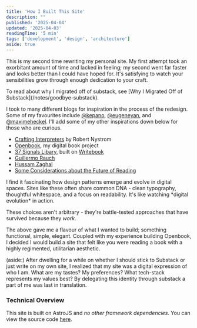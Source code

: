```yaml
---
title: 'How I Built This Site'
description: ""
published: '2025-04-04'
updated: '2025-04-03'
readingTime: '5 min'
tags: ['development', 'design', 'architecture']
aside: true
---
```




This is my second time rewriting my personal site. My first attempt took an exorbitant amount of time and lacked in feeling; my second went far faster and looks better than I could have hoped for. It's satisfying to watch your sensibilities grow through enough dedication to your craft.

<Aside translateY={-100}>
To read about why I migrated off of substack, see [Why I Migrated Off of Substack](/notes/goodbye-substack).
</Aside>

I took to many different blogs for inspiration in the process of the redesign. Some of my favourites include [@kepano](https://stephango.com/), [@eugeneyan](https://eugeneyan.com/), and [@maximeheckel](https://maximeheckel.com/). I'll add some of my other inspirations down below for those who are curious.

- [Crafting Interpreters](https://craftinginterpreters.com/introduction.html) by Robert Nystrom
- [Openbook](https://openbook.so), my digital book project
- [37 Signals Libary](https://books.37signals.com/), built on [Writebook](https://once.com/writebook)
- [Guillermo Rauch](https://rauchg.com)
- [Hussam Zaghal](https://hussam.fyi)
- [Some Considerations about the Future of Reading](https://www.digitalstudies.org/article/id/7222/#BarthesEntretien1995)

<Aside>
I find it fascinating how design patterns emerge and evolve in digital spaces. Sites like these often share common DNA - clean typography, thoughtful whitespace, and a focus on readability. It's like watching *digital evolution* in action.

These choices aren't arbitrary - they're battle-tested approaches that have survived because they _work_.
</Aside>

The above gave me a flavour of what I wanted to build; something functional, simple, elegant. Coupled with my experience building Openbook, I decided I would build a site that felt like you were reading a book with a highly regimented, utilitarian aesthetic.

(aside:)
After dwelling for a while on whether I should stick to Substack or just write on my own site, I realized that my site was a digital expression of who I am. What are my tastes? My preferences? What tech-stack represents my values best? By delegating this identity through substack a part of me was last in translation.


### Technical Overview

This site is built on AstroJS and *no other framework dependencies*. You can view the source code [here](https://github.com/appcabinet/marcelo.app).

